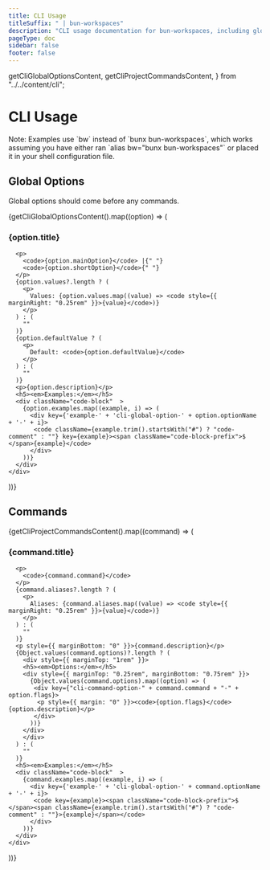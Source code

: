 ```yaml
---
title: CLI Usage
titleSuffix: " | bun-workspaces"
description: "CLI usage documentation for bun-workspaces, including global options and all commands | Documentation for bun-workspaces: A CLI to help manage Bun monorepos"
pageType: doc
sidebar: false
footer: false
---
```


  getCliGlobalOptionsContent,
  getCliProjectCommandsContent,
} from "../../content/cli";

# CLI Usage

<div className="note">
Note: Examples use `bw` instead of `bunx bun-workspaces`, which works assuming you have either ran `alias bw="bunx bun-workspaces"` or placed it in your shell configuration file.

</div>

## Global Options

Global options should come before any commands.

<div style={{ marginBottom: "3rem" }}>
{getCliGlobalOptionsContent().map((option) => (

<div key={getGlobalOptionId(option)}>
  <h3 id={getGlobalOptionId(option)}>{option.title}</h3>

      <p>
        <code>{option.mainOption}</code> |{" "}
        <code>{option.shortOption}</code>{" "}
      </p>
      {option.values?.length ? (
        <p>
          Values: {option.values.map((value) => <code style={{ marginRight: "0.25rem" }}>{value}</code>)}
        </p>
      ) : (
        ""
      )}
      {option.defaultValue ? (
        <p>
          Default: <code>{option.defaultValue}</code>
        </p>
      ) : (
        ""
      )}
      <p>{option.description}</p>
      <h5><em>Examples:</em></h5>
      <div className="code-block"  >
        {option.examples.map((example, i) => (
          <div key={'example-' + 'cli-global-option-' + option.optionName + '-' + i}>
           <code className={example.trim().startsWith("#") ? "code-comment" : ""} key={example}><span className="code-block-prefix">$ </span>{example}</code>
          </div>
        ))}
      </div>
    </div>

))}

</div>

## Commands

{getCliProjectCommandsContent().map((command) => (

<div key={ getCommandId(command) }>
 <h3 id={ getCommandId(command) }>{command.title}</h3>

      <p>
        <code>{command.command}</code>
      </p>
      {command.aliases?.length ? (
        <p>
          Aliases: {command.aliases.map((value) => <code style={{ marginRight: "0.25rem" }}>{value}</code>)}
        </p>
      ) : (
        ""
      )}
      <p style={{ marginBottom: "0" }}>{command.description}</p>
      {Object.values(command.options)?.length ? (
        <div style={{ marginTop: "1rem" }}>
        <h5><em>Options:</em></h5>
        <div style={{ marginTop: "0.25rem", marginBottom: "0.75rem" }}>
          {Object.values(command.options).map((option) => (
           <div key={"cli-command-option-" + command.command + "-" + option.flags}>
            <p style={{ margin: "0" }}><code>{option.flags}</code> {option.description}</p>
           </div>
          ))}
        </div>
        </div>
      ) : (
        ""
      )}
      <h5><em>Examples:</em></h5>
      <div className="code-block"  >
        {command.examples.map((example, i) => (
          <div key={'example-' + 'cli-global-option-' + command.optionName + '-' + i}>
           <code key={example}><span className="code-block-prefix">$ </span><span className={example.trim().startsWith("#") ? "code-comment" : ""}>{example}</span></code>
          </div>
        ))}
      </div>
    </div>

))}
